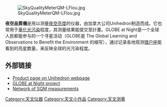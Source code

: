 {{Expand|time=2013-05-10T06:08:08+00:00 }}

[[File:SkyQualityMeterQM-LFlou.jpg|thumb]]

'''夜空品質儀'''是用以测量[[夜空|夜空]][[亮度|亮度]]的仪器，由加拿大公司Unihedron制造而成。它也常用于[[量化|量化]][[光污染|光污染]]程度，其测量结果能提交至{{link-en|GLOBE at Night|GLOBE at Night}}計畫。GLOBE at Night是一个全球人民都能参与的一个寻星活动（GLOBE是 The Global Learning and Observations to Benefit the Environment 的缩写），通过记录各地观测[[猎户座|猎户座]]能看到的亮星数量，来反映全球的光污染程度。

==外部链接==

* [http://unihedron.com/projects/darksky/ Product page on Unihedron webpage]{{Wayback|url=http://unihedron.com/projects/darksky/ |date=20120210172502 }}
* [http://www.globeatnight.org/ GLOBE at Night project] {{Wayback|url=http://www.globeatnight.org/ |date=20210227072409 }}
* [https://web.archive.org/web/20120225183540/http://www.sqm-network.com/index.php?lang=en  Network of SQM measurements]

[[Category:天文仪器|Category:天文仪器]]
[[Category:天文小作品|Category:天文小作品]]
[[Category:天文测量|Category:天文测量]]